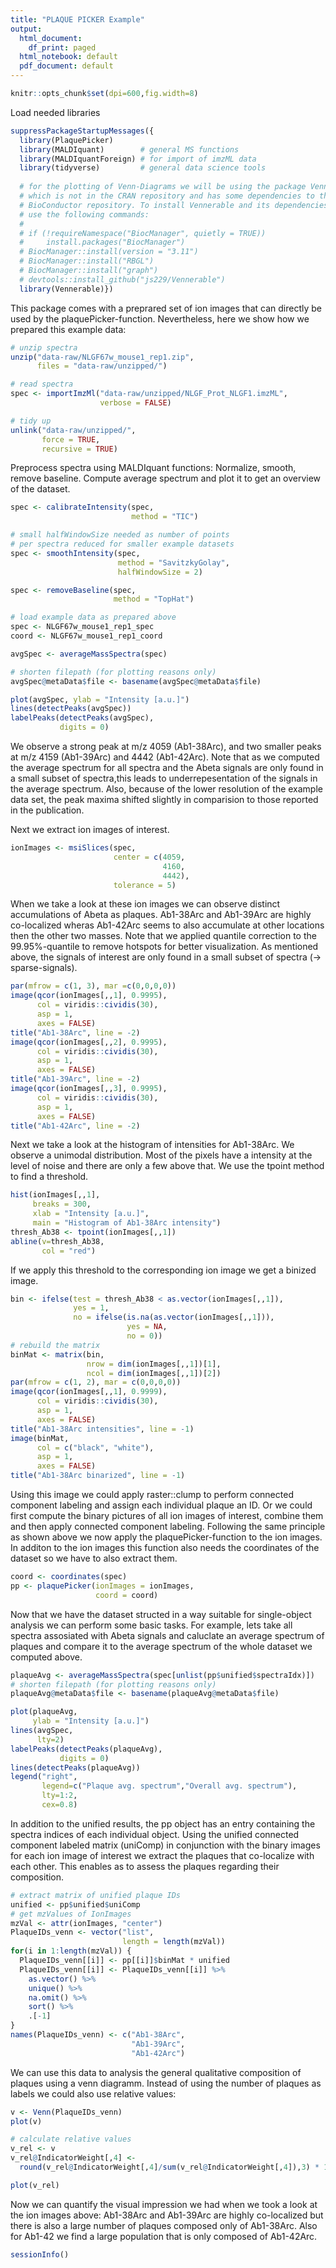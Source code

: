 ```yaml
---
title: "PLAQUE PICKER Example"
output:
  html_document:
    df_print: paged
  html_notebook: default
  pdf_document: default
---
```


```r
knitr::opts_chunk$set(dpi=600,fig.width=8)
```

Load needed libraries
```r
suppressPackageStartupMessages({
  library(PlaquePicker)
  library(MALDIquant)        # general MS functions
  library(MALDIquantForeign) # for import of imzML data
  library(tidyverse)         # general data science tools
  
  # for the plotting of Venn-Diagrams we will be using the package Vennerable 
  # which is not in the CRAN repository and has some dependencies to the 
  # BioConductor repository. To install Vennerable and its dependencies 
  # use the following commands:
  #
  # if (!requireNamespace("BiocManager", quietly = TRUE))
  #     install.packages("BiocManager")
  # BiocManager::install(version = "3.11")
  # BiocManager::install("RBGL")
  # BiocManager::install("graph")
  # devtools::install_github("js229/Vennerable")
  library(Vennerable)})
```

This package comes with a preprared set of ion images that can directly be used by the plaquePicker-function. Nevertheless, here we show how we prepared this example data: 
```r
# unzip spectra
unzip("data-raw/NLGF67w_mouse1_rep1.zip",
      files = "data-raw/unzipped/")

# read spectra
spec <- importImzMl("data-raw/unzipped/NLGF_Prot_NLGF1.imzML",
                    verbose = FALSE)

# tidy up
unlink("data-raw/unzipped/",
       force = TRUE,
       recursive = TRUE)
```

Preprocess spectra using MALDIquant functions: Normalize, smooth, remove baseline. Compute average spectrum and plot it to get an overview of the dataset. 
```r
spec <- calibrateIntensity(spec,
                           method = "TIC")

# small halfWindowSize needed as number of points 
# per spectra reduced for smaller example datasets
spec <- smoothIntensity(spec,
                        method = "SavitzkyGolay",
                        halfWindowSize = 2) 

spec <- removeBaseline(spec,
                       method = "TopHat")


```

```r
# load example data as prepared above
spec <- NLGF67w_mouse1_rep1_spec
coord <- NLGF67w_mouse1_rep1_coord

avgSpec <- averageMassSpectra(spec)

# shorten filepath (for plotting reasons only)
avgSpec@metaData$file <- basename(avgSpec@metaData$file)

plot(avgSpec, ylab = "Intensity [a.u.]")
lines(detectPeaks(avgSpec))
labelPeaks(detectPeaks(avgSpec), 
           digits = 0)
```

We observe a strong peak at m/z 4059 (Ab1-38Arc), and two smaller peaks at m/z 4159 (Ab1-39Arc) and 4442 (Ab1-42Arc). Note that as we computed the average spectrum for all spectra and the Abeta signals are only found in a small subset of spectra,this leads to underrepesentation of the signals in the average spectrum. Also, because of the lower resolution of the example data set, the peak maxima shifted slightly in comparision to those reported in the publication.

Next we extract ion images of interest.
```r
ionImages <- msiSlices(spec, 
                       center = c(4059,
                                  4160,
                                  4442),
                       tolerance = 5)
```


When we take a look at these ion images we can observe distinct accumulations of Abeta as plaques. Ab1-38Arc and Ab1-39Arc are highly co-localized wheras Ab1-42Arc seems to also accumulate at other locations then the other two masses. Note that we applied quantile correction to the 99.95%-quantile to remove hotspots for better visualization. As mentioned above, the signals of interest are only found in a small subset of spectra (-> sparse-signals).
```r
par(mfrow = c(1, 3), mar =c(0,0,0,0))
image(qcor(ionImages[,,1], 0.9995), 
      col = viridis::cividis(30), 
      asp = 1, 
      axes = FALSE)
title("Ab1-38Arc", line = -2)
image(qcor(ionImages[,,2], 0.9995), 
      col = viridis::cividis(30), 
      asp = 1, 
      axes = FALSE)
title("Ab1-39Arc", line = -2)
image(qcor(ionImages[,,3], 0.9995), 
      col = viridis::cividis(30), 
      asp = 1, 
      axes = FALSE)
title("Ab1-42Arc", line = -2)
```

Next we take a look at the histogram of intensities for Ab1-38Arc.
We observe a unimodal distribution. Most of the pixels have a intensity at the level of noise and there are only a few above that.
We use the tpoint method to find a threshold.
```r
hist(ionImages[,,1], 
     breaks = 300,
     xlab = "Intensity [a.u.]", 
     main = "Histogram of Ab1-38Arc intensity")
thresh_Ab38 <- tpoint(ionImages[,,1])
abline(v=thresh_Ab38, 
       col = "red")
```
If we apply this threshold to the corresponding ion image we get a binized image.
```r
bin <- ifelse(test = thresh_Ab38 < as.vector(ionImages[,,1]),
              yes = 1,
              no = ifelse(is.na(as.vector(ionImages[,,1])),
                          yes = NA,
                          no = 0))
# rebuild the matrix
binMat <- matrix(bin,
                 nrow = dim(ionImages[,,1])[1],
                 ncol = dim(ionImages[,,1])[2])
par(mfrow = c(1, 2), mar = c(0,0,0,0))
image(qcor(ionImages[,,1], 0.9999), 
      col = viridis::cividis(30), 
      asp = 1, 
      axes = FALSE)
title("Ab1-38Arc intensities", line = -1)
image(binMat, 
      col = c("black", "white"), 
      asp = 1, 
      axes = FALSE)
title("Ab1-38Arc binarized", line = -1)
```
Using this image we could apply raster::clump to perform connected component labeling and assign each individual plaque an ID. Or we could first compute the binary pictures of all ion images of interest, combine them and then apply connected component labeling.
Following the same principle as shown above we now apply the plaquePicker-function to the ion images. In additon to the ion images this function also needs the coordinates of the dataset so we have to also extract them.
```r
coord <- coordinates(spec)
pp <- plaquePicker(ionImages = ionImages, 
                   coord = coord)
```
Now that we have the dataset structed in a way suitable for single-object analysis we can perform some basic tasks. For example, lets take all spectra assosiated with Abeta signals and caluclate an average spectrum of plaques and compare it to the average spectrum of the whole dataset we computed above.
```r
plaqueAvg <- averageMassSpectra(spec[unlist(pp$unified$spectraIdx)])
# shorten filepath (for plotting reasons only)
plaqueAvg@metaData$file <- basename(plaqueAvg@metaData$file)

plot(plaqueAvg, 
     ylab = "Intensity [a.u.]")
lines(avgSpec, 
      lty=2)
labelPeaks(detectPeaks(plaqueAvg), 
           digits = 0)
lines(detectPeaks(plaqueAvg))
legend("right",
       legend=c("Plaque avg. spectrum","Overall avg. spectrum"),
       lty=1:2, 
       cex=0.8)
```

In addition to the unified results, the pp object has an entry containing the spectra indices of each individual object. 
Using the unified connected component labeled matrix (uniComp) in conjunction with the binary images for each ion image of interest we extract the plaques that co-localize with each other. This enables as to assess the plaques regarding their composition.

```r
# extract matrix of unified plaque IDs
unified <- pp$unified$uniComp
# get mzValues of IonImages
mzVal <- attr(ionImages, "center")
PlaqueIDs_venn <- vector("list", 
                         length = length(mzVal))
for(i in 1:length(mzVal)) {
  PlaqueIDs_venn[[i]] <- pp[[i]]$binMat * unified 
  PlaqueIDs_venn[[i]] <- PlaqueIDs_venn[[i]] %>% 
    as.vector() %>% 
    unique() %>% 
    na.omit() %>% 
    sort() %>%
    .[-1]
}
names(PlaqueIDs_venn) <- c("Ab1-38Arc", 
                           "Ab1-39Arc", 
                           "Ab1-42Arc")

```
We can use this data to analysis the general qualitative composition of plaques using a venn diagramm. Instead of using the number of plaques as labels we could also use relative values:
```r
v <- Venn(PlaqueIDs_venn)
plot(v)

# calculate relative values
v_rel <- v
v_rel@IndicatorWeight[,4] <- 
  round(v_rel@IndicatorWeight[,4]/sum(v_rel@IndicatorWeight[,4]),3) * 100

plot(v_rel)
```
Now we can quantify the visual impression we had when we took a look at the ion images above: Ab1-38Arc and Ab1-39Arc are highly co-localized but there is also a large number of plaques composed only of Ab1-38Arc. Also for Ab1-42 we find a large population that is only composed of Ab1-42Arc.

```r
sessionInfo()
```

